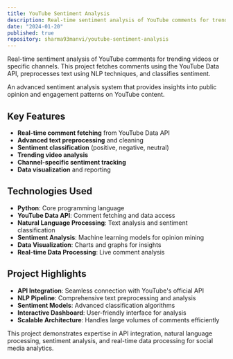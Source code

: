 ```yaml
---
title: YouTube Sentiment Analysis
description: Real-time sentiment analysis of YouTube comments for trending videos or specific channels. This project fetches comments using the YouTube Data API, preprocesses text using NLP techniques, and classifies sentiment.
date: "2024-01-20"
published: true
repository: sharma93manvi/youtube-sentiment-analysis
---
```


Real-time sentiment analysis of YouTube comments for trending videos or specific channels. This project fetches comments using the YouTube Data API, preprocesses text using NLP techniques, and classifies sentiment.

An advanced sentiment analysis system that provides insights into public opinion and engagement patterns on YouTube content.

## Key Features

- **Real-time comment fetching** from YouTube Data API
- **Advanced text preprocessing** and cleaning
- **Sentiment classification** (positive, negative, neutral)
- **Trending video analysis**
- **Channel-specific sentiment tracking**
- **Data visualization** and reporting

## Technologies Used

- **Python**: Core programming language
- **YouTube Data API**: Comment fetching and data access
- **Natural Language Processing**: Text analysis and sentiment classification
- **Sentiment Analysis**: Machine learning models for opinion mining
- **Data Visualization**: Charts and graphs for insights
- **Real-time Data Processing**: Live comment analysis

## Project Highlights

- **API Integration**: Seamless connection with YouTube's official API
- **NLP Pipeline**: Comprehensive text preprocessing and analysis
- **Sentiment Models**: Advanced classification algorithms
- **Interactive Dashboard**: User-friendly interface for analysis
- **Scalable Architecture**: Handles large volumes of comments efficiently

This project demonstrates expertise in API integration, natural language processing, sentiment analysis, and real-time data processing for social media analytics.

